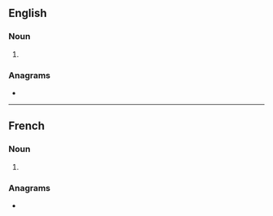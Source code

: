 ==English==

===Noun===
{{head|en|noun form}}

# {{plural of|en|canard}}

===Anagrams===
* {{anagrams|en|a=aacdnrs|Arcands|cadrans|sandrac}}

----

==French==

===Noun===
{{head|fr|noun plural form|g=m}}

# {{plural of|fr|canard}}

===Anagrams===
* {{l|fr|cadrans}}